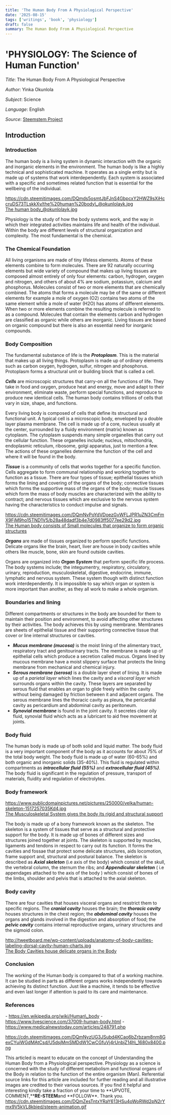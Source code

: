 ```yaml
---
title: 'The Human Body From A Physiological Perspective'
date: '2025-08-15'
tags: ['writings', 'book', 'physiology']
draft: false
summary: The Human Body From A Physiological Perspective
---
```


# 'PHYSIOLOGY: The Science of Human Function'

_Title_: The Human Body From A Physiological Perspective

_Author_: Yinka Okunlola

_Subject_: Science

_Language_: English

_Source_: [Steemstem Project](https://steemit.com/science/@okunlolayk/the-human-body-or-a-physiological-perspective)

## Introduction

### Introduction

The human body is a living system in dynamic interaction with the organic and inorganic elements in the environment. The human body is like a highly technical and sophisticated machine. It operates as a single entity but is made up of systems that work interdependently. Each system is associated with a specific and sometimes related function that is essential for the wellbeing of the individual.

https://cdn.steemitimages.com/DQmds5osmtJbFJnS4GbpcxY2HWZ9sXiHccruDS73TLskkXv/the%20human%20body\_@okunlolayk.jpg  
[The human body\_@okunlolayk.jpg](https://cdn.steemitimages.com/DQmds5osmtJbFJnS4GbpcxY2HWZ9sXiHccruDS73TLskkXv/the%20human%20body_@okunlolayk.jpg)

Physiology is the study of how the body systems work, and the way in which their integrated activities maintains life and health of the individual. Within the body are different levels of structural organization and complexity. The most fundamental is the chemical.

### The Chemical Foundation

All living organisms are made of tiny lifeless elements. Atoms of these elements combine to form molecules. There are 92 naturally occurring elements but wide variety of compound that makes up living tissues are composed almost entirely of only four elements: carbon, hydrogen, oxygen and nitrogen, and others of about 4% are sodium, potassium, calcium and phosphorus. Molecules consist of two or more elements that are chemically combined. The atoms that forms a molecule may be of the same or different elements for example a mole of oxygen (O2) contains two atoms of the same element while a mole of water (H2O) has atoms of different elements. When two or more elements combine the resulting molecule is referred to as a compound. Molecules that contain the elements carbon and hydrogen are classified as organic while others are inorganic. Living tissues are based on organic compound but there is also an essential need for inorganic compounds.

### Body Composition

The fundamental substance of life is the _**Protoplasm**_. This is the material that makes up all living things. Protoplasm is made up of ordinary elements such as carbon oxygen, hydrogen, sulfur, nitrogen and phosphorus. Protoplasm forms a structural unit or building block that is called a cell.

_**Cells**_ are microscopic structures that carry-on all the functions of life. They take in food and oxygen, produce heat and energy, move and adapt to their environment, eliminate waste, perform special functions, and reproduce to produce new identical cells. The human body contains trillions of cells that vary in size, shape, and functions.

Every living body is composed of cells that define its structural and functional unit. A typical cell is a microscopic body, enveloped by a double layer plasma membrane. The cell is made up of a core, nucleus usually at the center, surrounded by a fluidy environment (matrix) known as cytoplasm. The cytoplasm suspends many simple organelles that carry out the cellular function. These organelles include; nucleus, mitochondria, endoplasmic reticulum, ribosome, golgi apparatus, just to mention a few. The actions of these organelles determine the function of the cell and where it will be found in the body.

_**Tissue**_ is a community of cells that works together for a specific function. Cells aggregate to form communal relationship and working together to function as a tissue. There are four types of tissue; epithelial tissues which forms the lining and covering of the organs of the body; connective tissues which forms the supportive mass of the organs of the body; muscle tissues which form the mass of body muscles are characterized with the ability to contract; and nervous tissues which are exclusive to the nervous system having the characteristics to conduct impulse and signals.

https://cdn.steemitimages.com/DQmNvPoYdVDoezGvWFLJPR1uZN3CmFmX9FjM9ho15TND1V5/b28a48dadf3b4e7d0983ff5077ee29d2.jpg  
[The Human body consists of Small molecules that organize to form organic structures](https://i.pinimg.com/originals/b2/8a/48/b28a48dadf3b4e7d0983ff5077ee29d2.jpg)

_**Organs**_ are made of tissues organized to perform specific functions. Delicate organs like the brain, heart, liver are house in body cavities while others like muscle, bone, skin are found outside cavities.

Organs are organized into _**Organ System**_ that perform specific life process. The body systems include; the integumentry, respiratory, circulatory, urinary, reproduction, musculoskeletal, digestive, endocrine, immune, lymphatic and nervous system. These system though with distinct function work interdependently. It is impossible to say which organ or system is more important than another, as they all work to make a whole organism.

### Boundaries and lining

Different compartments or structures in the body are bounded for them to maintain their position and environment, to avoid affecting other structures by their activities. The body achieves this by using membrane. Membranes are sheets of epithelial tissue and their supporting connective tissue that cover or line internal structures or cavities.

- **_Mucus membrane (mucosa)_** is the moist lining of the alimentary tract, respiratory tract and genitourinary tracts. The membrane is made up of epithelial cells which produce a secretion called mucus. Organs lined by mucous membrane have a moist slippery surface that protects the lining membrane from mechanical and chemical injury.
- **_Serous membrane (serosa)_** is a double layer sheet of lining. It is made up of a _parietal layer_ which lines the cavity and a _visceral layer_ which surrounds organs within the cavity. These layers are separated by serous fluid that enables an organ to glide freely within the cavity without being damaged by friction between it and adjacent organs. The serous membrane lines the thoracic cavity as pleura, the pericardial cavity as pericardium and abdominal cavity as peritoneum.
- **_Synovial membrane_** is found in the joint cavity. It secretes clear oily fluid, synovial fluid which acts as a lubricant to aid free movement at joints.

### Body fluid

The human body is made up of both solid and liquid matter. The body fluid is a very important component of the body as it accounts for about 75% of the total body weight. The body fluid is made up of water (60-65%) and both organic and inorganic solids (35-40%). This fluid is regulated within compartments as _**intracellular fluid (55%)**_ and _**extracellular fluid (45%)**_. The body fluid is significant in the regulation of pressure, transport of materials, fluidity and regulation of electrolytes.

### Body framework

https://www.publicdomainpictures.net/pictures/250000/velka/human-skeleton-1517257035Kd4.jpg  
[The Musculoskeletal System gives the body its rigid and structural support](https://www.publicdomainpictures.net/pictures/250000/velka/human-skeleton-1517257035Kd4.jpg)

The body is made up of a bony framework known as the skeleton. The skeleton is a system of tissues that serve as a structural and protective support for the body. It is made up of bones of different sizes and structures joined together at joints. The skeleton is supported by muscles, ligaments and tendons in respect to carry out its function. It forms the cavities and fossae that protect some delicate structures, aids locomotion, frame support and, structural and postural balance. The skeleton is described as _**Axial skeleton**_ (i.e axis of the body) which consist of the skull, the vertebral column, the sternum the ribs; and _**Appendicular skeleton**_ ( i.e appendages attached to the axis of the body ) which consist of bones of the limbs, shoulder and pelvis that is attached to the axial skeleton.

### Body cavity

There are four cavities that houses visceral organs and resstrict them to specific regions. The _**cranial cavity**_ houses the brain; the _**thoracic cavity**_ houses structures in the chest region; the _**abdominal cavity**_ houses the organs and glands involved in the digestion and absorption of food; the _**pelvic cavity**_ contains internal reproductive organs, urinary structures and the sigmoid colon.

http://tweetboard.me/wp-content/uploads/anatomy-of-body-cavities-labeling-dorsal-cavity-human-charts.jpg  
[The Body Cavities house delicate organs in the Body](http://tweetboard.me/wp-content/uploads/anatomy-of-body-cavities-labeling-dorsal-cavity-human-charts.jpg)

### Conclusion

The working of the Human body is compared to that of a working machine. It can be studied in parts as different organs works independently towards achieving its distinct function. Just like a machine, it tends to be effective and even last longer if attention is paid to its care and maintenance.

### References

\- https://en.wikipedia.org/wiki/Human\_body - https://www.livescience.com/37009-human-body.html - https://www.medicalnewstoday.com/articles/248791.php

https://cdn.steemitimages.com/DQmNyzUG3JSubd4KCao6bZrbzam8nm8GexCYuiWGdMAtCsd/U5dsjMmSMDdW1CwCGfuVj4rUnbjZ14h\_1680x8400.png

This articled is meant to educate on the concept of Understanding the Human Body from a Physiological perspective. Physiology as a science is concerned with the study of different metabolism and functional organs of the Body in relation to the function of the entire organism (Man). Referential source links for this article are included for further reading and all illustrative images are credited to their various sources. If you find it helpful and interesting kindly take a fraction of your time to **UPVOTE, COMMENT,\*\***RE-STEEM**and **FOLLOW\*\*. Thank you. https://cdn.steemitimages.com/DQmZesTntxYRaY613HSu4oWoRWd2pN2rYmx9V5kVL8kbied/steem-animation.gif
